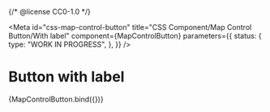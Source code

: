 {/* @license CC0-1.0 */}



<Meta
  id="css-map-control-button"
  title="CSS Component/Map Control Button/With label"
  component={MapControlButton}
  parameters={{
    status: {
      type: "WORK IN PROGRESS",
    },
  }}
/>

# Button with label

<Canvas>
  <Story
    name="With label"
    args={{
      icon: "utrecht-icon-filter",
      label: "Filter",
    }}
    parameters={{
      docs: {
        source: {
          state: "closed",
        },
      },
    }}
  >
    {MapControlButton.bind({})}
  </Story>
</Canvas>
